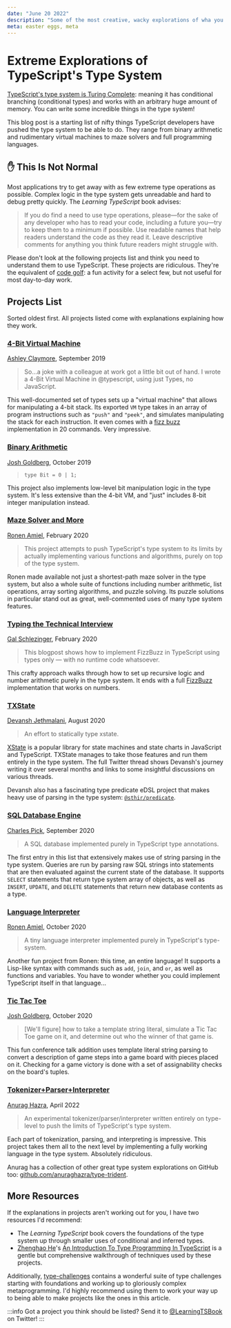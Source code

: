 ```yaml
---
date: "June 20 2022"
description: "Some of the most creative, wacky explorations of wha you can do in TypeScript's type system!"
meta: easter eggs, meta
---
```


# Extreme Explorations of TypeScript's Type System

[TypeScript's type system is Turing Complete](https://github.com/microsoft/TypeScript/issues/14833): meaning it has conditional branching (conditional types) and works with an arbitrary huge amount of memory.
You can write some incredible things in the type system!

This blog post is a starting list of nifty things TypeScript developers have pushed the type system to be able to do.
They range from binary arithmetic and rudimentary virtual machines to maze solvers and full programming languages.

## ✋ This Is Not Normal

Most applications try to get away with as few extreme type operations as possible.
Complex logic in the type system gets unreadable and hard to debug pretty quickly.
The _Learning TypeScript_ book advises:

> If you do find a need to use type operations, please—for the sake of any developer who has to read your code, including a future you—try to keep them to a minimum if possible.
> Use readable names that help readers understand the code as they read it.
> Leave descriptive comments for anything you think future readers might struggle with.

Please don't look at the following projects list and think you need to understand them to use TypeScript.
These projects are ridiculous.
They're the equivalent of [code golf](https://en.wikipedia.org/wiki/Code_golf): a fun activity for a select few, but not useful for most day-to-day work.

<!--truncate-->

## Projects List

Sorted oldest first.
All projects listed come with explanations explaining how they work.

### [4-Bit Virtual Machine](https://gist.github.com/acutmore/9d2ce837f019608f26ff54e0b1c23d6e)

[Ashley Claymore](https://twitter.com/acutmore/status/1175820877566492673), September 2019

> So...a joke with a colleague at work got a little bit out of hand. I wrote a 4-Bit Virtual Machine in @typescript, using just Types, no JavaScript.

This well-documented set of types sets up a "virtual machine" that allows for manipulating a 4-bit stack.
Its exported `VM` type takes in an array of program instructions such as `"push"` and `"peek"`, and simulates manipulating the stack for each instruction.
It even comes with a [fizz buzz](https://en.wikipedia.org/wiki/Fizz_buzz) implementation in 20 commands.
Very impressive.

### [Binary Arithmetic](https://blog.joshuakgoldberg.com/binary-arithmetic)

[Josh Goldberg](https://twitter.com/JoshuaKGoldberg/status/1182791917194530816), October 2019

> `type Bit = 0 | 1;`

This project also implements low-level bit manipulation logic in the type system.
It's less extensive than the 4-bit VM, and "just" includes 8-bit integer manipulation instead.

### [Maze Solver and More](https://github.com/ronami/meta-typing)

[Ronen Amiel](https://twitter.com/ronenamiel/status/1232012684268392450), February 2020

> This project attempts to push TypeScript's type system to its limits by actually implementing various functions and algorithms, purely on top of the type system.

Ronen made available not just a shortest-path maze solver in the type system, but also a whole suite of functions including number arithmetic, list operations, array sorting algorithms, and puzzle solving.
Its puzzle solutions in particular stand out as great, well-commented uses of many type system features.

### [Typing the Technical Interview](https://gal.hagever.com/posts/typing-the-technical-interview-in-typescript)

[Gal Schlezinger](https://twitter.com/galstar/status/1230519810418761730), February 2020

> This blogpost shows how to implement FizzBuzz in TypeScript using types only — with no runtime code whatsoever.

This crafty approach walks through how to set up recursive logic and number arithmetic purely in the type system.
It ends with a full [FizzBuzz](https://en.wikipedia.org/wiki/Fizz_buzz) implementation that works on numbers.

### [TXState](https://github.com/devanshj/txstate)

[Devansh Jethmalani](https://twitter.com/devanshj__/status/1297939517853196288), August 2020

> An effort to statically type xstate.

[XState](https://xstate.js.org) is a popular library for state machines and state charts in JavaScript and TypeScript.
TXState manages to take those features and run them entirely in the type system.
The full Twitter thread shows Devansh's journey writing it over several months and links to some insightful discussions on various threads.

Devansh also has a fascinating type predicate eDSL project that makes heavy use of parsing in the type system: [`@sthir/predicate`](https://github.com/devanshj/sthir/tree/main/packages/predicate).

### [SQL Database Engine](https://github.com/codemix/ts-sql)

[Charles Pick](https://twitter.com/c_pick/status/1307433762914009090), September 2020

> A SQL database implemented purely in TypeScript type annotations.

The first entry in this list that extensively makes use of string parsing in the type system.
Queries are run by parsing raw SQL strings into statements that are then evaluated against the current state of the database.
It supports `SELECT` statements that return type system array of objects, as well as `INSERT`, `UPDATE`, and `DELETE` statements that return new database contents as a type.

### [Language Interpreter](https://github.com/ronami/typelang)

[Ronen Amiel](https://twitter.com/ronenamiel/status/1321199372802183169), October 2020

> A tiny language interpreter implemented purely in TypeScript's type-system.

Another fun project from Ronen: this time, an entire language!
It supports a Lisp-like syntax with commands such as `add`, `join`, and `or`, as well as functions and variables.
You have to wonder whether you could implement TypeScript itself in that language...

### [Tic Tac Toe](https://blog.joshuakgoldberg.com/type-system-game-engines)

[Josh Goldberg](https://twitter.com/JoshuaKGoldberg/status/1314610055963193344), October 2020

> \[We'll figure\] how to take a template string literal, simulate a Tic Tac Toe game on it, and determine out who the winner of that game is.

This fun conference talk addition uses template literal string parsing to convert a description of game steps into a game board with pieces placed on it.
Checking for a game victory is done with a set of assignability checks on the board's tuples.

### [Tokenizer+Parser+Interpreter](https://github.com/anuraghazra/typelevel-parser)

[Anurag Hazra](https://twitter.com/anuraghazru/status/1512092136841543682), April 2022

> An experimental tokenizer/parser/interpreter written entirely on type-level to push the limits of TypeScript's type system.

Each part of tokenization, parsing, and interpreting is impressive.
This project takes them all to the next level by implementing a fully working language in the type system.
Absolutely ridiculous.

Anurag has a collection of other great type system explorations on GitHub too: [github.com/anuraghazra/type-trident](https://github.com/anuraghazra/type-trident).

## More Resources

If the explanations in projects aren't working out for you, I have two resources I'd recommend:

- The _Learning TypeScript_ book covers the foundations of the type system up through smaller uses of conditional and inferred types.
- [Zhenghao He](https://twitter.com/he_zhenghao)'s [An Introduction To Type Programming In TypeScript](https://www.zhenghao.io/posts/type-programming) is a gentle but comprehensive walkthrough of techniques used by these projects.

Additionally, [type-challenges](https://github.com/type-challenges/type-challenges) contains a wonderful suite of type challenges starting with foundations and working up to gloriously complex metaprogramming.
I'd highly recommend using them to work your way up to being able to make projects like the ones in this article.

:::info
Got a project you think should be listed?
Send it to [@LearningTSBook](https://twitter.com/LearningTSBook) on Twitter!
:::

